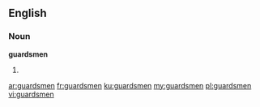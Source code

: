 ==English==

===Noun===
'''guardsmen'''

# {{plural of|guardsman}}

[[ar:guardsmen]]
[[fr:guardsmen]]
[[ku:guardsmen]]
[[my:guardsmen]]
[[pl:guardsmen]]
[[vi:guardsmen]]